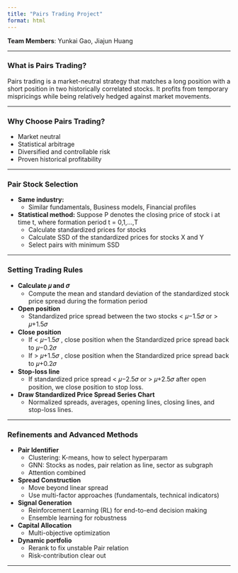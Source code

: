 ```yaml
---
title: "Pairs Trading Project"
format: html
---
```


**Team Members**: Yunkai Gao, Jiajun Huang

---

### What is Pairs Trading?

Pairs trading is a market-neutral strategy that matches a long position with a short position in two historically correlated stocks. It profits from temporary mispricings while being relatively hedged against market movements.

---

### Why Choose Pairs Trading?

- Market neutral
- Statistical arbitrage
- Diversified and controllable risk
- Proven historical profitability

---

### Pair Stock Selection

- **Same industry:**
  - Similar fundamentals, Business models, Financial profiles

- **Statistical method:**
Suppose P denotes the closing price of stock i at time t, where formation period t = 0,1,…,T
  - Calculate standardized prices for stocks
  - Calculate SSD of the standardized prices for stocks X and Y
  - Select pairs with minimum SSD

---

### Setting Trading Rules

- **Calculate 𝜇 and 𝜎**
  - Compute the mean and standard deviation of the standardized stock price spread during the formation period

- **Open position**
  - Standardized price spread between the two stocks < 𝜇−1.5𝜎 or > 𝜇+1.5𝜎

- **Close position**
  - If < 𝜇−1.5𝜎 , close position when the Standardized price spread back to 𝜇−0.2𝜎
  - If > 𝜇+1.5𝜎 , close position when the Standardized price spread back to 𝜇+0.2𝜎

- **Stop-loss line**
  - If standardized price spread < 𝜇−2.5𝜎 or > 𝜇+2.5𝜎 after open position, we close position to stop loss.

- **Draw Standardized Price Spread Series Chart**
  - Normalized spreads, averages, opening lines, closing lines, and stop-loss lines.

---

### Refinements and Advanced Methods

- **Pair Identifier**
  - Clustering: K-means, how to select hyperparam
  - GNN: Stocks as nodes, pair relation as line, sector as subgraph
  - Attention combined

- **Spread Construction**
  - Move beyond linear spread
  - Use multi-factor approaches (fundamentals, technical indicators)

- **Signal Generation**
  - Reinforcement Learning (RL) for end-to-end decision making
  - Ensemble learning for robustness

- **Capital Allocation**
  - Multi-objective optimization

- **Dynamic portfolio**
  - Rerank to fix unstable Pair relation
  - Risk-contribution clear out

---